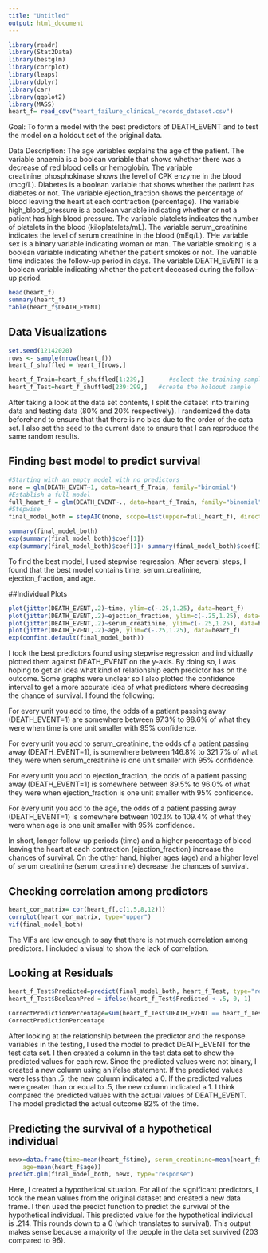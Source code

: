 ```yaml
---
title: "Untitled"
output: html_document
---
```


```r
library(readr)
library(Stat2Data)
library(bestglm)
library(corrplot)
library(leaps)
library(dplyr)
library(car)
library(ggplot2)
library(MASS)
heart_f= read_csv("heart_failure_clinical_records_dataset.csv")
```

Goal:
To form a model with the best predictors of DEATH_EVENT and to test the model on a holdout set of the original data.

Data Description:
The age variables explains the age of the patient. The variable anaemia is a boolean variable that shows whether there was a decrease of red blood cells or hemoglobin. The variable creatinine_phosphokinase shows the level of CPK enzyme in the blood (mcg/L). Diabetes is a boolean variable that shows whether the patient has diabetes or not. The variable ejection_fraction shows the percentage of blood leaving the heart at each contraction (percentage). The variable high_blood_pressure is a boolean variable indicating whether or not a patient has high blood pressure. The variable platelets indicates the number of platelets in the blood (kiloplatelets/mL). The variable serum_creatinine indicates the level of serum creatinine in the blood (mEq/L). THe variable sex is a binary variable indicating woman or man. The variable smoking is a boolean variable indicating whether the patient smokes or not. The variable time indicates the follow-up period in days. The variable DEATH_EVENT is a boolean variable indicating whether the patient deceased during the follow-up period.

```r
head(heart_f)
summary(heart_f)
table(heart_f$DEATH_EVENT)
```


## Data Visualizations
```r
set.seed(12142020)
rows <- sample(nrow(heart_f))
heart_f_shuffled = heart_f[rows,]

heart_f_Train=heart_f_shuffled[1:239,]       #select the training sample
heart_f_Test=heart_f_shuffled[239:299,]   #create the holdout sample
```

After taking a look at the data set contents, I split the dataset into training data and testing data (80% and 20% respectively). I randomized the data beforehand to ensure that that there is no bias due to the order of the data set. I also set the seed to the current date to ensure that I can reproduce the same random results. 


## Finding best model to predict survival
```r
#Starting with an empty model with no predictors
none = glm(DEATH_EVENT~1, data=heart_f_Train, family="binomial")
#Establish a full model
full_heart_f = glm(DEATH_EVENT~., data=heart_f_Train, family="binomial")
#Stepwise 
final_model_both = stepAIC(none, scope=list(upper=full_heart_f), direction="both", trace=TRUE)

summary(final_model_both)
exp(summary(final_model_both)$coef[1])
exp(summary(final_model_both)$coef[1]+ summary(final_model_both)$coef[3])
```

To find the best model, I used stepwise regression. After several steps, I found that the best model contains time, serum_creatinine, ejection_fraction, and age.


##Individual Plots
```r
plot(jitter(DEATH_EVENT,.2)~time, ylim=c(-.25,1.25), data=heart_f)
plot(jitter(DEATH_EVENT,.2)~ejection_fraction, ylim=c(-.25,1.25), data=heart_f)
plot(jitter(DEATH_EVENT,.2)~serum_creatinine, ylim=c(-.25,1.25), data=heart_f)
plot(jitter(DEATH_EVENT,.2)~age, ylim=c(-.25,1.25), data=heart_f)
exp(confint.default(final_model_both))
```

I took the best predictors found using stepwise regression and individually plotted them against DEATH_EVENT on the y-axis. By doing so, I was hoping to get an idea what kind of relationship each predictor has on the outcome. Some graphs were unclear so I also plotted the confidence interval to get a more accurate idea of what predictors where decreasing the chance of survival. I found the following:

For every unit you add to time, the odds of a patient passing away (DEATH_EVENT=1) are somewhere between 97.3% to 98.6% of what they were when time is one unit smaller with 95% confidence.

For every unit you add to serum_creatinine, the odds of a patient passing away (DEATH_EVENT=1), is somewhere between 146.8% to 321.7% of what they were when serum_creatinine is one unit smaller with 95% confidence.

For every unit you add to ejection_fraction, the odds of a patient passing away (DEATH_EVENT=1) is somewhere between 89.5% to 96.0% of what they were when ejection_fraction is one unit smaller with 95% confidence.

For every unit you add to the age, the odds of a patient passing away (DEATH_EVENT=1) is somewhere between 102.1% to 109.4% of what they were when age is one unit smaller with 95% confidence.

In short, longer follow-up periods (time) and a higher percentage of blood leaving the heart at each contraction (ejection_fraction) increase the chances of survival. On the other hand, higher ages (age) and a higher level of serum creatinine (serum_creatinine) decrease the chances of survival. 


## Checking correlation among predictors
```r
heart_cor_matrix= cor(heart_f[,c(1,5,8,12)])
corrplot(heart_cor_matrix, type="upper")
vif(final_model_both)
```

The VIFs are low enough to say that there is not much correlation among predictors. I included a visual to show the lack of correlation.

## Looking at Residuals
```r
heart_f_Test$Predicted=predict(final_model_both, heart_f_Test, type="response")
heart_f_Test$BooleanPred = ifelse(heart_f_Test$Predicted < .5, 0, 1)

CorrectPredictionPercentage=sum(heart_f_Test$DEATH_EVENT == heart_f_Test$BooleanPred)/61
CorrectPredictionPercentage
```

After looking at the relationship between the predictor and the response variables in the testing, I used the model to predict DEATH_EVENT for the test data set. I then created a column in the test data set to show the predicted values for each row. Since the predicted values were not binary, I created a new column using an ifelse statement. If the predicted values were less than .5, the new column indicated a 0. If the predicted values were greater than or equal to .5, the new column indicated a 1. I think compared the predicted values with the actual values of DEATH_EVENT. The model predicted the actual outcome 82% of the time. 

## Predicting the survival of a hypothetical individual
```r
newx=data.frame(time=mean(heart_f$time), serum_creatinine=mean(heart_f$serum_creatinine), ejection_fraction=mean(heart_f$ejection_fraction), 
    age=mean(heart_f$age))
predict.glm(final_model_both, newx, type="response")
```

Here, I created a hypothetical situation. For all of the significant predictors, I took the mean values from the original dataset and created a new data frame. I then used the predict function to predict the survival of the hypothetical individual. This predicted value for the hypothetical individual is .214. This rounds down to a 0 (which translates to survival). This output makes sense because a majority of the people in the data set survived (203 compared to 96). 